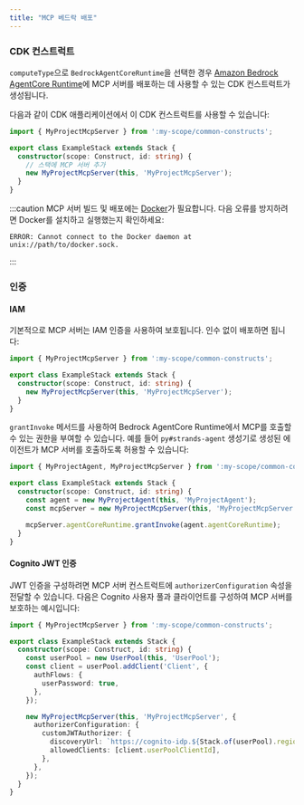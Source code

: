 ```yaml
---
title: "MCP 베드락 배포"
---
```





### CDK 컨스트럭트

`computeType`으로 `BedrockAgentCoreRuntime`을 선택한 경우 [Amazon Bedrock AgentCore Runtime](https://docs.aws.amazon.com/bedrock-agentcore/latest/devguide/agents-tools-runtime.html)에 MCP 서버를 배포하는 데 사용할 수 있는 CDK 컨스트럭트가 생성됩니다.

다음과 같이 CDK 애플리케이션에서 이 CDK 컨스트럭트를 사용할 수 있습니다:

```ts {6}
import { MyProjectMcpServer } from ':my-scope/common-constructs';

export class ExampleStack extends Stack {
  constructor(scope: Construct, id: string) {
    // 스택에 MCP 서버 추가
    new MyProjectMcpServer(this, 'MyProjectMcpServer');
  }
}
```

:::caution
MCP 서버 빌드 및 배포에는 [Docker](https://www.docker.com/)가 필요합니다. 다음 오류를 방지하려면 Docker를 설치하고 실행했는지 확인하세요:

```
ERROR: Cannot connect to the Docker daemon at unix://path/to/docker.sock.
```
:::

### 인증

#### IAM

기본적으로 MCP 서버는 IAM 인증을 사용하여 보호됩니다. 인수 없이 배포하면 됩니다:

```ts {5}
import { MyProjectMcpServer } from ':my-scope/common-constructs';

export class ExampleStack extends Stack {
  constructor(scope: Construct, id: string) {
    new MyProjectMcpServer(this, 'MyProjectMcpServer');
  }
}
```

`grantInvoke` 메서드를 사용하여 Bedrock AgentCore Runtime에서 MCP를 호출할 수 있는 권한을 부여할 수 있습니다. 예를 들어 <Link path="/guides/py-strands-agent">`py#strands-agent`</Link> 생성기로 생성된 에이전트가 MCP 서버를 호출하도록 허용할 수 있습니다:

```ts {8}
import { MyProjectAgent, MyProjectMcpServer } from ':my-scope/common-constructs';

export class ExampleStack extends Stack {
  constructor(scope: Construct, id: string) {
    const agent = new MyProjectAgent(this, 'MyProjectAgent');
    const mcpServer = new MyProjectMcpServer(this, 'MyProjectMcpServer');

    mcpServer.agentCoreRuntime.grantInvoke(agent.agentCoreRuntime);
  }
}
```

#### Cognito JWT 인증

JWT 인증을 구성하려면 MCP 서버 컨스트럭트에 `authorizerConfiguration` 속성을 전달할 수 있습니다. 다음은 Cognito 사용자 풀과 클라이언트를 구성하여 MCP 서버를 보호하는 예시입니다:

```ts {14-17}
import { MyProjectMcpServer } from ':my-scope/common-constructs';

export class ExampleStack extends Stack {
  constructor(scope: Construct, id: string) {
    const userPool = new UserPool(this, 'UserPool');
    const client = userPool.addClient('Client', {
      authFlows: {
        userPassword: true,
      },
    });

    new MyProjectMcpServer(this, 'MyProjectMcpServer', {
      authorizerConfiguration: {
        customJWTAuthorizer: {
          discoveryUrl: `https://cognito-idp.${Stack.of(userPool).region}.amazonaws.com/${userPool.userPoolId}/.well-known/openid-configuration`,
          allowedClients: [client.userPoolClientId],
        },
      },
    });
  }
}
```